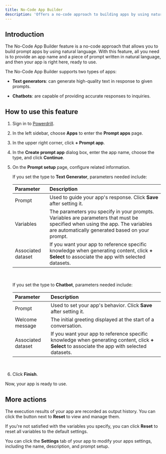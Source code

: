 ```yaml
---
title: No-Code App Builder
description: 'Offers a no-code approach to building apps by using natural language'
---
```


## Introduction

The No-Code App Builder feature is a no-code approach that allows you to build prompt apps by using natural language. With this feature, all you need is to provide an app name and a piece of prompt written in natural language, and then your app is right here, ready to use. 

The No-Code App Builder supports two types of apps:

 - **Text generators**: can generate high-quality text in response to given prompts.

 - **Chatbots**: are capable of providing accurate responses to inquiries.


## How to use this feature

1. Sign in to [Powerdrill](https://powerdrill.ai).

2. In the left sidebar, choose **Apps** to enter the **Prompt apps** page.

3. In the upper right corner, click **+ Prompt app**.

4. In the **Create prompt app** dialog box, enter the app name, choose the type, and click **Continue**.

3. On the **Prompt setup** page, configure related information.

    If you set the type to **Text Generator**, parameters needed include:

    | Parameter | Description |
    | :- | :- |
    | Prompt | Used to guide your app's response. Click **Save** after setting it. |
    | Variables | The parameters you specify in your prompts. Variables are parameters that must be specified when using the app. The variables are automatically generated based on your prompt. |
    | Associated dataset | If you want your app to reference specific knowledge when generating content, click **+ Select** to associate the app with selected datasets. |

    <br/>


    If you set the type to **Chatbot**, parameters needed include:    

    | Parameter | Description |
    | :- | :- |
    | Prompt | Used to set your app's behavior. Click **Save** after setting it. |
    | Welcome message | The initial greeting displayed at the start of a conversation. |
    | Associated dataset | If you want your app to reference specific knowledge when generating content, click **+ Select** to associate the app with selected datasets. |

    <br/>    

4. Click **Finish**. 

Now, your app is ready to use.


## More actions

The execution results of your app are recorded as output history. You can click the button next to **Reset** to view and manage them.

If you're not satisfied with the variables you specify, you can click **Reset** to reset all variables to the default settings.

You can click the **Settings** tab of your app to modify your apps settings, including the name, description, and prompt setup.





<MySnippet beta="community" />





